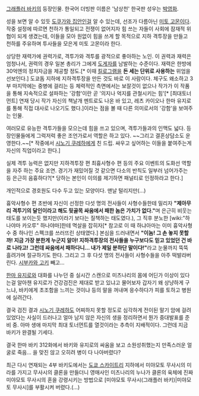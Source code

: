 [[그래플러 바키]]의 등장인물.
한국어 더빙판 이름은 '남상천' 한국판 성우는 [[박영화]].

성을 보면 알 수 있듯 [[에도 막부|도쿠가와 집안]]인걸 알 수 있는데, 선조가 다름아닌 [[미토 고몬]]이다. 작중 설정에 따르면 천하가 통일되고 전쟁이 없어지자 힘 쓰는 자들이 사회에 잠재적 위협이 되게 생겼는데, 이들을 모아 원없이 힘을 쓰게 할 목적으로 지하 격투장을 만들고 천하를 주유하며 투사들을 모은게 미토 고몬이라 한다.

상당한 재력가에 권력가로, 격투가와 격투를 광적으로 좋아하는 노인. 이 권력과 재력은 엄청나서, 권력의 경우 일본 총리가 그에게 [[도게자]]를 남발하는 수준이다. 재력은 한방에 30억엔의 정치자금을 제공할 정도.[* 이때 [[킬로그램]]을 '''돈 세는 단위로 사용하는''' 위엄을 선보인다.] 도쿄돔 지하에 지하격투장을 만든 것도 바로 이 사람이다. 체구도 왜소하고 3부 마지막에는 중병에 걸리는 등 체력적인 측면에서는 보잘것이 없으나 작가가 이 작품을 통해 지속적으로 설파하는 '강함'이란 곧 '의지나 억지를 관철시키는 힘'[* [최대토너먼트] 연재 당시 작가 자신의 책날개 멘트로도 나온 바 있고, 레츠 카이오나 한마 유지로를 통해 직접 대사로 나오기도 했다.]이라는 점을 볼 때 다른 의미로서의 '강함'을 보여주는 인물.

여러모로 유능한 격투가들을 모으는데 힘을 쓰고 있으며, 격투가들과의 인맥도 넓다. 등장인물들에게 그럭저럭 좋은 조언가로서 역할은 하고 있다. ~~그리고 결혼상담소도 운영한다.~~[* 작중에서 [[시노기 쿠레하]]에게 친 드립. 싸우고 싶어하는 이들을 붙여주는게 자신의 직업이라고 한다.]

실제 격투 능력은 없지만 지하격투장 편 최흉사형수 편 등의 주요 이벤트의 도화선 역할을 자주 하는 주요 조연.
경기가 재밌어질 것 같으면 다소의 반칙도 일부러 넘어가주는 등 은근히 음흉하다?[* 당하는 본인이 이의를 제기하면 패널티로 인정하라고 한다.]

개인적으로 경호원도 다수 두고 있는 모양이다. 맨날 털리지만(...)

흉악사형수 편 초반에 자신이 선정한 다섯 명의 전사들이 사형수들한테 밀리자 '''"제아무리 격투기의 달인이라고 해도 뒷골목 싸움에서 패한 놈은 가치가 없다."'''며 은근히 비웃는 태도를 보이는듯 했지만(이라기 보다는 질책하는 태도였다.), 그 직후 분노한 [wiki:"하나야마 카오루" 하나야마]한테 멱살을 잡히자[* 참고로 이 때 하냐아마는 이미 흉악사형수 중 하나인 스펙크를 쓰러뜨린 상태였다.] 본심을 드러내면서 '''"이놈! 그 손 놓지 못할까! 지금 가장 분한게 누군지 알아! 지하격투장의 전사들을 누구보다도 믿고 있었던 건 바로 나라고! 그런데 싸움에서 패하다니... 내가 제일 분하단 말이다!"'''라고 눈물까지 뚝뚝 흘려가며 절규하기도 한다.
그리고 그 후 다섯 명의 전사들이 사형수들을 아주 떡발라버린다. [[시부카와 고키]] 빼고...

[[한마 유지로]]와 대화를 나누던 중 실시간 스캔으로 미츠나리의 몸에 어딘가 이상이 있다는걸 알아챈 유지로가 건강검진은 제대로 받고 있냐고 물어보자 갑자기 왜 상냥하게 구느냐, 바키에게 초조함을 느끼는 것이냐 등의 말을 꺼내며 응수하다가 피를 토하고 병원에 실려간다.

결국 검진 결과 [[시노기 쿠레하]]도 어찌하지 못할 정도로 심각하게 전이된 말기 암에 걸려있었다는 사실이 드러나고 얼마 남지 않은 자신의 생을 정리하면서 뭔가 중대발표를 준비 중. 아마 생애 마지막 최대 토너먼트를 열것이라는 추측이 지배적이다. 그런데 지금 바키가 완결될 기세다.

결국 한마 바키 312화에서 바키와 유지로의 싸움을 보고 소원성취했는지 만족스러운 얼굴로 죽음... 을 맞진 않고 오히려 병이 다 나아버렸다?

최근 다시 연재되는 4부 바키도에서는 [[도쿄 스카이트리]] 지하에서 미야모토 무사시의 미라를 가지고 무사시의 클론을 만들더니 영매사인 미츠나리의 누나가 클론의 육체에 진짜 미야모토 무사시의 혼을 강령시키는 방법으로 [미야모토 무사시(그래플러 바키)|미야모토 무사시]를 부활시켜 버렸다.(...)
